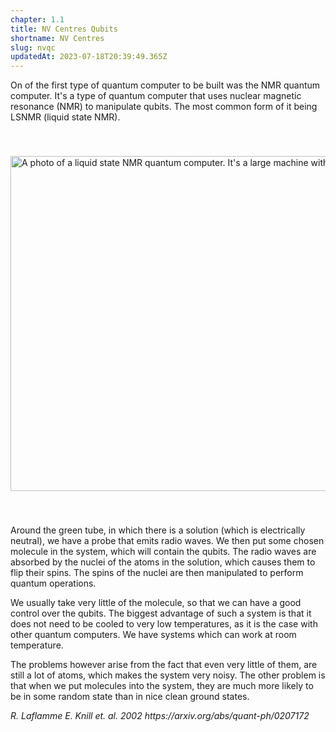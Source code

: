 ```yaml
---
chapter: 1.1
title: NV Centres Qubits
shortname: NV Centres
slug: nvqc
updatedAt: 2023-07-18T20:39:49.365Z
---
```


On of the first type of quantum computer to be built was the NMR quantum computer. It's a type of quantum computer that uses nuclear magnetic resonance (NMR) to manipulate qubits. The most common form of it being LSNMR (liquid state NMR).

<div style="display:flex">
  <img src="https://ar5iv.labs.arxiv.org/html/quant-ph/0207172/assets/x2.png" loading="lazy" style="margin: 40px 0;" alt="A photo of a liquid state NMR quantum computer. It's a large machine with many tubes and wires." width="1708" height="536" cite="1" />
</div>

Around the green tube, in which there is a solution (which is electrically neutral), we have a probe that emits radio waves. We then put some chosen molecule in the system, which will contain the qubits. The radio waves are absorbed by the nuclei of the atoms in the solution, which causes them to flip their spins. The spins of the nuclei are then manipulated to perform quantum operations.

We usually take very little of the molecule, so that we can have a good control over the qubits. The biggest advantage of such a system is that it does not need to be cooled to very low temperatures, as it is the case with other quantum computers. We have systems which can work at room temperature.

The problems however arise from the fact that even very little of them, are still a lot of atoms, which makes the system very noisy. The other problem is that when we put molecules into the system, they are much more likely to be in some random state than in nice clean ground states.


<cite id="1">
  <title>Introduction to NMR Quantum Information Processing</title>
  <author>
    <name>R. Laflamme</name>
    <name>E. Knill</name>
    <name>et. al.</name>
  </author>
  <year>2002</year>
  <url>https://arxiv.org/abs/quant-ph/0207172</url>
</cite>
